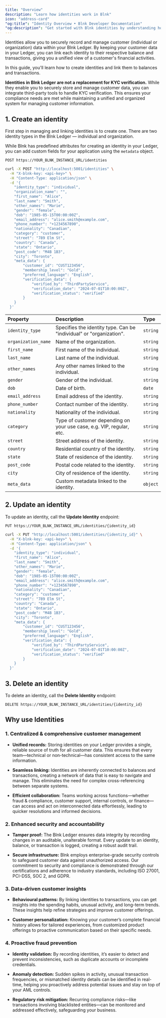 ```yaml
---
title: "Overview"
description: "Learn how identities work in Blnk"
icon: "address-card"
"og:title": "Identity Overview • Blnk Developer Documentation"
"og:description": "Get started with Blnk identities by understanding how user identities are structured and integrated into financial workflows"
---
```



Identities allow you to securely record and manage customer (individual or organization) data within your Blnk Ledger. By keeping your customer data in your Ledger, you can link each identity to their respective balance and transactions, giving you a unified view of a customer's financial activities.

In this guide, you'll learn how to create identities and link them to balances and transactions. 

<Warning>**Identities in Blnk Ledger are not a replacement for KYC verification.** While they enable you to securely store and manage customer data, you can integrate third-party tools to handle KYC verification. This ensures your compliance needs are met while maintaining a unified and organized system for managing customer information.</Warning>

## 1. Create an identity

First step in managing and linking identities is to create one. There are two identity types in the Blnk Ledger — individual and organization.

While Blnk has predefined attributes for creating an identity in your Ledger, you can add custom fields for your application using the `metadata` object.

```
POST https://YOUR_BLNK_INSTANCE_URL/identities
```

```bash cURL
curl -X POST "http://localhost:5001/identities" \
  -H "X-blnk-key: <api-key>" \
  -H "Content-Type: application/json" \
  -d '{
    "identity_type": "individual",
    "organization_name": "",
    "first_name": "Alice",
    "last_name": "Smith",
    "other_names": "Marie",
    "gender": "female",
    "dob": "1985-05-15T00:00:00Z",
    "email_address": "alice.smith@example.com",
    "phone_number": "+1234567890",
    "nationality": "Canadian",
    "category": "customer",
    "street": "789 Elm St",
    "country": "Canada",
    "state": "Ontario",
    "post_code": "M4B 1B3",
    "city": "Toronto",
    "meta_data": {
        "customer_id": "CUST123456",
        "membership_level": "Gold",
        "preferred_language": "English",
        "verification_data": {
            "verified_by": "ThirdPartyService",
            "verification_date": "2024-07-01T10:00:00Z",
            "verification_status": "verified"
        }
    }
  }'
```

| Property | Description | Type |
| :--- | :--- | :--- |
| `identity_type` | Specifies the identity type. Can be "individual" or "organization". | `string` |
| `organization_name` | Name of the organization. | `string` |
| `first_name` | First name of the individual. | `string` |
| `last_name` | Last name of the individual. | `string` |
| `other_names` | Any other names linked to the individual. | `string` |
| `gender` | Gender of the individual. | `string` |
| `dob` | Date of birth. | `date` |
| `email_address` | Email address of the identity. | `string` |
| `phone_number` | Contact number of the identity. | `string` |
| `nationality` | Nationality of the individual. | `string` |
| `category` | Type of customer depending on your use case, e.g. VIP, regular, etc. | `string`
| `street` | Street address of the identity. | `string` |
| `country` | Residential country of the identity. | `string` |
| `state` | State of residence of the identity. | `string` |
| `post_code` | Postal code related to the identity. | `string` |
| `city` | City of residence of the identity. | `string` |
| `meta_data` | Custom metadata linked to the identity. | `object` | 

## 2. Update an identity

To update an identity, call the **Update Identity** endpoint:

```
PUT https://YOUR_BLNK_INSTANCE_URL/identities/{identity_id}
```

```bash cURL
curl -X PUT "http://localhost:5001/identities/{identity_id}" \
  -H "X-blnk-key: <api-key>" \
  -H "Content-Type: application/json" \
  -d '{
    "identity_type": "individual",
    "first_name": "Alice",
    "last_name": "Smith",
    "other_names": "Marie",
    "gender": "female",
    "dob": "1985-05-15T00:00:00Z",
    "email_address": "alice.smith@example.com",
    "phone_number": "+1234567890",
    "nationality": "Canadian",
    "category": "customer",
    "street": "789 Elm St",
    "country": "Canada",
    "state": "Ontario",
    "post_code": "M4B 1B3",
    "city": "Toronto",
    "meta_data": {
        "customer_id": "CUST123456",
        "membership_level": "Gold",
        "preferred_language": "English",
        "verification_data": {
            "verified_by": "ThirdPartyService",
            "verification_date": "2024-07-01T10:00:00Z",
            "verification_status": "verified"
        }
    }
  }'
```

## 3. Delete an identity

To delete an identity, call the **Delete Identity** endpoint:

```
DELETE https://YOUR_BLNK_INSTANCE_URL/identities/{identity_id}
```

## Why use Identities

### 1. Centralized & comprehensive customer management

- **Unified records:** Storing identities on your Ledger provides a single, reliable source of truth for all customer data. This ensures that every team—technical or non-technical—has consistent access to the same information.

- **Seamless linking:** Identities are inherently connected to balances and transactions, creating a network of data that is easy to navigate and manage. This eliminates the need for complex cross-referencing between separate systems.

- **Efficient collaboration:** Teams working across functions—whether fraud & compliance, customer support, internal controls, or finance—can access and act on interconnected data effortlessly, leading to quicker resolutions and informed decisions.

### 2. Enhanced security and accountability

- **Tamper proof:** The Blnk Ledger ensures data integrity by recording changes in an auditable, unalterable format. Every update to an identity, balance, or transaction is logged, creating a robust audit trail.

- **Secure infrastructure:** Blnk employs enterprise-grade security controls to safeguard customer data against unauthorized access. Our commitment to security and compliance is demonstrated through our certifications and adherence to industry standards, including ISO 27001, PCI-DSS, SOC 2, and GDPR.

### 3. Data-driven customer insights

- **Behavioural patterns:** By linking identities to transactions, you can get insights into the spending habits, unusual activity, and long-term trends. These insights help refine strategies and improve customer offerings.

- **Customer personalization:** Knowing your customer’s complete financial history allows for tailored experiences, from customized product offerings to proactive communication based on their specific needs.

### 4. Proactive fraud prevention

- **Identity validation:** By recording identities, it’s easier to detect and prevent inconsistencies, such as duplicate accounts or incomplete credentials.

- **Anomaly detection:** Sudden spikes in activity, unusual transaction frequencies, or mismatched identity details can be identified in real-time, helping you proactively address potential issues and stay on top of your AML controls.

- **Regulatory risk mitigation:** Recurring compliance risks—like transactions involving blacklisted entities—can be monitored and addressed effectively, safeguarding your business.

<NeedHelp />